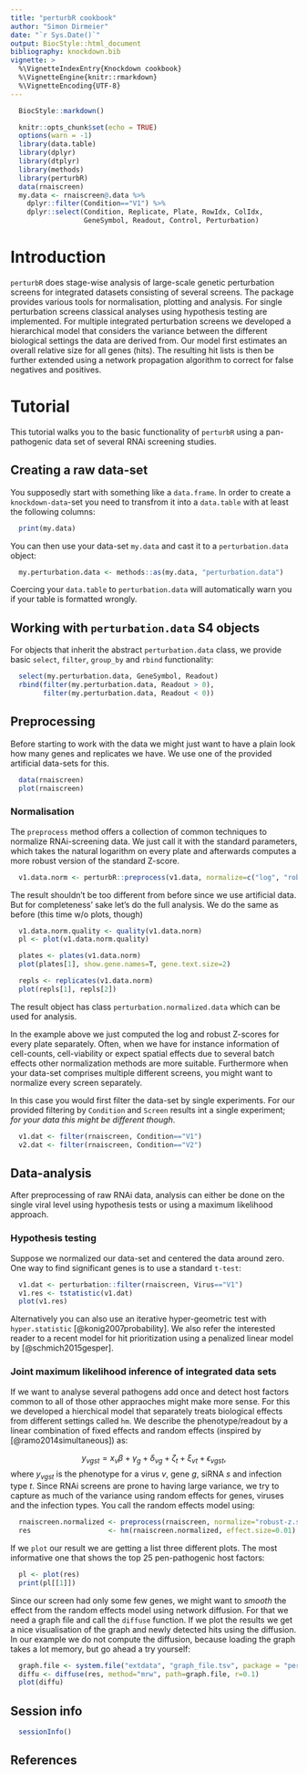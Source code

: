 ```yaml
---
title: "perturbR cookbook"
author: "Simon Dirmeier"
date: "`r Sys.Date()`"
output: BiocStyle::html_document
bibliography: knockdown.bib
vignette: >
  %\VignetteIndexEntry{Knockdown cookbook}
  %\VignetteEngine{knitr::rmarkdown}
  %\VignetteEncoding{UTF-8}
---
```

```r
  BiocStyle::markdown()
```

```r
  knitr::opts_chunk$set(echo = TRUE)
  options(warn = -1)
  library(data.table)
  library(dplyr)
  library(dtplyr)
  library(methods)
  library(perturbR)
  data(rnaiscreen)
  my.data <- rnaiscreen@.data %>%
    dplyr::filter(Condition=="V1") %>%
    dplyr::select(Condition, Replicate, Plate, RowIdx, ColIdx,
                  GeneSymbol, Readout, Control, Perturbation)
```

# Introduction

`perturbR` does stage-wise analysis of large-scale genetic perturbation screens for integrated datasets consisting of several screens. The package provides various tools for normalisation, plotting and analysis. For single perturbation screens classical analyses using hypothesis testing are implemented. For multiple integrated perturbation screens we developed a hierarchical model that considers the variance between the different biological settings the data are derived from. Our model first estimates an overall relative size for all genes (hits). The resulting hit lists is then be further extended using a network propagation algorithm to correct for false negatives and positives.

# Tutorial

This tutorial walks you to the basic functionality of `perturbR` using a pan-pathogenic data set of several RNAi screening studies.

## Creating a raw data-set

You supposedly start with something like a `data.frame`. In order to create a
`knockdown-data`-set you need to transfrom it into a `data.table` with at least
the following columns:

```r
  print(my.data)
```

You can then use your data-set `my.data` and cast it to a `perturbation.data` object:

```r
  my.perturbation.data <- methods::as(my.data, "perturbation.data")
```

Coercing your `data.table` to `perturbation.data` will automatically warn you if
your table is formatted wrongly.

## Working with `perturbation.data` S4 objects

For objects that inherit the abstract `perturbation.data` class, we provide basic
`select`, `filter`, `group_by` and `rbind` functionality:

```r
  select(my.perturbation.data, GeneSymbol, Readout)
  rbind(filter(my.perturbation.data, Readout > 0),
        filter(my.perturbation.data, Readout < 0))
```

## Preprocessing

Before starting to work with the data we might just want to have a plain look how many genes and replicates we have.
We use one of the provided artificial data-sets for this.

```r
  data(rnaiscreen)
  plot(rnaiscreen)
```

### Normalisation

The `preprocess` method offers a collection of common techniques to normalize
RNAi-screening data. We just call it with the standard parameters, which takes the natural
logarithm on every plate and afterwards computes a more robust version of the standard Z-score.

```r
  v1.data.norm <- perturbR::preprocess(v1.data, normalize=c("log", "robust-z.score"))
```

The result shouldn't be too different from before since we use artificial data. But for completeness' sake let's do the full analysis. We do the same as
before (this time w/o plots, though)

```r
  v1.data.norm.quality <- quality(v1.data.norm)
  pl <- plot(v1.data.norm.quality)

  plates <- plates(v1.data.norm)
  plot(plates[1], show.gene.names=T, gene.text.size=2)

  repls <- replicates(v1.data.norm)
  plot(repls[1], repls[2])
```

The result object has class `perturbation.normalized.data` which can be used for analysis.

In the example above we just computed the log and robust Z-scores for every
plate separately. Often, when we have for instance information of cell-counts,
cell-viability or expect spatial effects due to several batch effects other
normalization methods are more suitable. Furthermore when your data-set
comprises multiple different screens, you might want to normalize every screen
separately.

In this case you would first filter the data-set by single experiments. For our provided
filtering by `Condition` and `Screen` results int a single experiment;
*for your data this might be different though*.

```r
  v1.dat <- filter(rnaiscreen, Condition=="V1")
  v2.dat <- filter(rnaiscreen, Condition=="V2")
```

## Data-analysis

After preprocessing of raw RNAi data, analysis can either be done on the single
viral level using hypothesis tests or using a maximum
likelihood approach.

### Hypothesis testing

Suppose we normalized our data-set and centered the data around zero. One way to find significant genes
is to use a standard `t-test`:

```r
  v1.dat <- perturbation::filter(rnaiscreen, Virus=="V1")
  v1.res <- tstatistic(v1.dat)
  plot(v1.res)
```

Alternatively you can also use an iterative hyper-geometric test with `hyper.statistic` [@konig2007probability]. We also refer the interested reader to a recent model for hit prioritization using a penalized linear model by [@schmich2015gesper].

### Joint maximum likelihood inference of integrated data sets

If we want to analyse several pathogens add once and detect host factors common to all of those other appraoches might make more sense.
For this we developed a hierchical model that separately treats biological effects from different settings called `hm`.
We describe the phenotype/readout by a linear combination of fixed effects and random effects (inspired by [@ramo2014simultaneous]) as:

$$y_{vgst} = x_v \beta + \gamma_g  + \delta_{vg} + \zeta_t + \xi_{vt} + \epsilon_{vgst},$$
where $y_{vgst}$ is the phenotype for a virus $v$, gene $g$, siRNA $s$ and infection type $t$.
Since RNAi screens are prone to having large variance, we try to capture as much of the
variance using random effects for genes, viruses and the infection types. You call the
random effects model using:

```r
  rnaiscreen.normalized <- preprocess(rnaiscreen, normalize="robust-z.score")
  res                   <- hm(rnaiscreen.normalized, effect.size=0.01)
```

If we `plot` our result we are getting a list three different plots. The most informative one that shows the top 25 pen-pathogenic host factors:

```r
  pl <- plot(res)
  print(pl[[1]])
```

Since our screen had only some few genes, we might want to *smooth* the effect from the random effects model using network diffusion. For that
we need a graph file and call the `diffuse` function. If we plot the results we get a nice visualisation of the graph and newly detected hits using
the diffusion. In our example we do not compute the diffusion, because loading the graph takes a lot memory, but go ahead a try yourself:


```r
  graph.file <- system.file("extdata", "graph_file.tsv", package = "perturbR")
  diffu <- diffuse(res, method="mrw", path=graph.file, r=0.1)
  plot(diffu)
```
## Session info

```r
  sessionInfo()
```

## References
